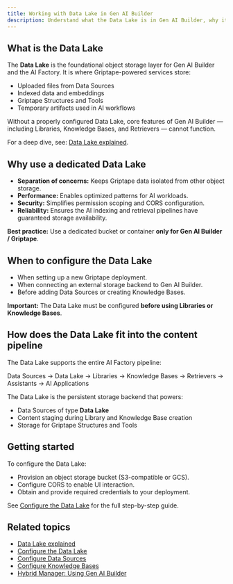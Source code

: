 ```yaml
---
title: Working with Data Lake in Gen AI Builder
description: Understand what the Data Lake is in Gen AI Builder, why it matters, and how it fits into the AI Factory content pipeline.
---
```


## What is the Data Lake

The **Data Lake** is the foundational object storage layer for Gen AI Builder and the AI Factory.
It is where Griptape-powered services store:

- Uploaded files from Data Sources
- Indexed data and embeddings
- Griptape Structures and Tools
- Temporary artifacts used in AI workflows

Without a properly configured Data Lake, core features of Gen AI Builder — including Libraries, Knowledge Bases, and Retrievers — cannot function.

For a deep dive, see: [Data Lake explained](../../../learn/explained/data-lake-explained).

## Why use a dedicated Data Lake

- **Separation of concerns:** Keeps Griptape data isolated from other object storage.
- **Performance:** Enables optimized patterns for AI workloads.
- **Security:** Simplifies permission scoping and CORS configuration.
- **Reliability:** Ensures the AI indexing and retrieval pipelines have guaranteed storage availability.

**Best practice:**
Use a dedicated bucket or container **only for Gen AI Builder / Griptape**.

## When to configure the Data Lake

- When setting up a new Griptape deployment.
- When connecting an external storage backend to Gen AI Builder.
- Before adding Data Sources or creating Knowledge Bases.

**Important:**
The Data Lake must be configured **before using Libraries or Knowledge Bases**.

## How does the Data Lake fit into the content pipeline

The Data Lake supports the entire AI Factory pipeline:

Data Sources → Data Lake → Libraries → Knowledge Bases → Retrievers → Assistants → AI Applications


The Data Lake is the persistent storage backend that powers:

- Data Sources of type **Data Lake**
- Content staging during Library and Knowledge Base creation
- Storage for Griptape Structures and Tools

## Getting started

To configure the Data Lake:

- Provision an object storage bucket (S3-compatible or GCS).
- Configure CORS to enable UI interaction.
- Obtain and provide required credentials to your deployment.

See [Configure the Data Lake](../../../how-to/gen-ai/configure-datalake) for the full step-by-step guide.

## Related topics

- [Data Lake explained](../../../learn/explained/data-lake-explained)
- [Configure the Data Lake](../../../how-to/gen-ai/configure-datalake)
- [Configure Data Sources](../data-sources)
- [Configure Knowledge Bases](../knowledge-bases)
- [Hybrid Manager: Using Gen AI Builder](../../../../hybrid-manager/ai-factory/gen-ai/builder)
